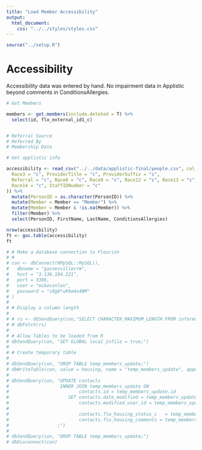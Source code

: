```yaml
---
title: "Load Member Accessibility"
output:
  html_document:
    css: "../../styles/styles.css"
---
```


```r
source("../setup.R")
```
# Accessibility

Accessibility data was entered by hand.  No impairment data in Applistic beyond comments in ConditionsAllergies.  
```r
# Get Members

members <- get.members(include.deleted = T) %>%
  select(id, flo_external_id1_c)


# Referral Source
# Referred By
# Membership Date

# Get applistic info

accessibility <- read_csv("../../data/applistic-final/people.csv", col_types = list(
  Race3 = "c", ProviderTitle = "c", ProviderSuffix = "c",
  Referral = "c", Race8 = "c", Race9 = "c", Race12 = "c", Race13 = "c",
  Race14 = "c", StaffIDNumber = "c"
)) %>%
  mutate(PersonID = as.character(PersonID)) %>%
  mutate(Member = Member == "Member") %>%
  mutate(Member = Member & !is.na(Member)) %>%
  filter(Member) %>%
  select(PersonID, FirstName, LastName, ConditionsAllergies)

nrow(accessibility)
ft <- goc.table(accessibility)
ft
```
```r
# # Make a database connection to Flourish
# #
# con <- dbConnect(RMySQL::MySQL(),
#   dbname = "gainesvillecrm",
#   host = "3.136.184.221",
#   port = 3306,
#   user = "mikeconlon",
#   password = "c8g8*uKkm4s4NM"
# )
# 
# # Display a column length
# 
# # rs <- dbSendQuery(con,"SELECT CHARACTER_MAXIMUM_LENGTH FROM information_schema.COLUMNS WHERE TABLE_SCHEMA = 'gainesvillecrm' AND TABLE_NAME = 'contacts' AND COLUMN_NAME = 'flo_housing_status_c';")
# # dbFetch(rs)
# 
# # Allow Tables to be loaded from R
# dbSendQuery(con, "SET GLOBAL local_infile = true;")
# 
# # Create temporary table
# 
# dbSendQuery(con, "DROP TABLE temp_members_update;")
# dbWriteTable(con, value = housing, name = "temp_members_update", append = F, row.names = F)
# 
# dbSendQuery(con, "UPDATE contacts
#                   INNER JOIN temp_members_update ON
#                          contacts.id = temp_members_update.id
#                      SET contacts.date_modified = temp_members_update.date_modified,
#                          contacts.modified_user_id = temp_members_update.modified_user_id,
# 
#                          contacts.flo_housing_status_c   = temp_members_update.flo_housing_status_c,
#                          contacts.flo_housing_comments = temp_members_update.flo_housing_comments
#                  ;")
# 
# dbSendQuery(con, "DROP TABLE temp_members_update;")
# dbDisconnect(con)
```
